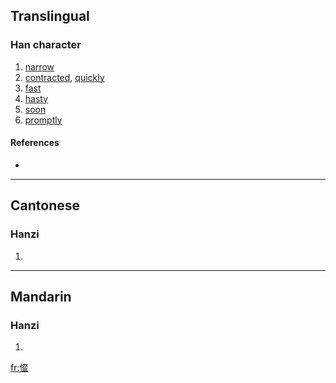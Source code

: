 ==Translingual==

===Han character===
{{Han char|rn=9|rad=人|as=16|sn=18|four=|canj=人卜水一 (OYEM)}}

# [[narrow]]
# [[contracted]], [[quickly]]
# [[fast]]
# [[hasty]]
# [[soon]]
# [[promptly]]

====References====
* {{Han ref|kx=0121.140|hdz=10236.080|uh=34A0|ud=13472}}

----

==Cantonese==

===Hanzi===
{{yue-hanzi|jyut=|y=hai6}}

# {{defn|Cantonese}}

----

==Mandarin==

===Hanzi===
{{cmn-hanzi|pin=[[xiè]] ([[xie4]])|wg=hsieh<sup>4</sup>}}

# {{defn|Mandarin}}

[[fr:㒠]]